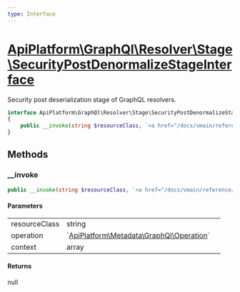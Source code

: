```yaml
---
type: Interface
---
```


# [ApiPlatform\GraphQl\Resolver\Stage\SecurityPostDenormalizeStageInterface](/docs/vmain/reference/GraphQl/Resolver/Stage/SecurityPostDenormalizeStageInterface)

Security post deserialization stage of GraphQL resolvers.


```php
interface ApiPlatform\GraphQl\Resolver\Stage\SecurityPostDenormalizeStageInterface
{
    public __invoke(string $resourceClass, `<a href="/docs/vmain/reference/Metadata/GraphQl/Operation">ApiPlatform\Metadata\GraphQl\Operation</a>` $operation, array $context): null
}
```
## Methods

### __invoke



```php
public __invoke(string $resourceClass, `<a href="/docs/vmain/reference/Metadata/GraphQl/Operation">ApiPlatform\Metadata\GraphQl\Operation</a>` $operation, array $context): null
```

#### Parameters

<table><tbody>
<tr><td>resourceClass</td><td>string</td><td></td></tr><tr><td>operation</td><td>`<a href="/docs/vmain/reference/Metadata/GraphQl/Operation">ApiPlatform\Metadata\GraphQl\Operation</a>`</td><td></td></tr><tr><td>context</td><td>array</td><td></td></tr>
</tbody>
</table>

#### Returns

null
